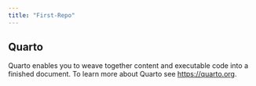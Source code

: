 ```yaml
---
title: "First-Repo"
---
```


## Quarto

Quarto enables you to weave together content and executable code into a finished document. To learn more about Quarto see <https://quarto.org>.
